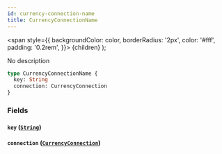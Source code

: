 ```yaml
---
id: currency-connection-name
title: CurrencyConnectionName
---
```


<span
style={{
      backgroundColor: color,
      borderRadius: '2px',
      color: '#fff',
      padding: '0.2rem',
    }}>
{children}
</span>
);

No description

```graphql
type CurrencyConnectionName {
  key: String
  connection: CurrencyConnection
}
```

### Fields

#### `key` ([`String`](/v1/scalars/string))

#### `connection` ([`CurrencyConnection`](/v1/objects/currency-connection))
